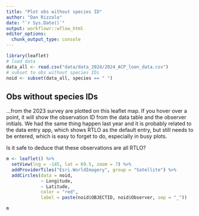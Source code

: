 ```yaml
---
title: "Plot obs without species ID"
author: "Dan Rizzolo"
date: "`r Sys.Date()`"
output: workflowr::wflow_html
editor_options:
  chunk_output_type: console
---
```


```r
library(leaflet)
# load data
data_all <- read.csv("data/data_2024/2024_ACP_loon_data.csv")
# subset to obs without species IDs
noid <- subset(data_all, species == " ")
```

## Obs without species IDs
...from the 2023 survey are plotted on this leaflet map. If you hover over a point, it will show the observation ID from the data table and the observer initials. We had the same thing happen last year and it is probably related to the data entry app, which shows RTLO as the default entry, but still needs to be entered, which is easy to forget to do, especially in busy plots. 

Is it safe to deduce that these observations are all RTLO?

```r
m <- leaflet() %>% 
  setView(lng = -145, lat = 69.5, zoom = 7) %>% 
  addProviderTiles("Esri.WorldImagery", group = "Satellite") %>% 
  addCircles(data = noid,
             ~ Longitude,
             ~ Latitude,
             color = "red",
             label = paste(noid$OBJECTID, noid$Observer, sep = "_"))

m
```

